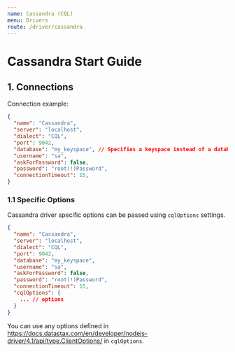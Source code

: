 ```yaml
---
name: Cassandra (CQL)
menu: Drivers
route: /driver/cassandra
---
```


# Cassandra Start Guide

## 1. Connections

Connection example:
```json
{
  "name": "Cassandra",
  "server": "localhost",
  "dialect": "CQL",
  "port": 9042,
  "database": "my_keyspace", // Specifies a keyspace instead of a database. This field can be omitted.
  "username": "sa",
  "askForPassword": false,
  "password": "root(!)Password",
  "connectionTimeout": 15,
}
```

### 1.1 Specific Options

Cassandra driver specific options can be passed using `cqlOptions` settings.

```json
{
  "name": "Cassandra",
  "server": "localhost",
  "dialect": "CQL",
  "port": 9042,
  "database": "my_keyspace",
  "username": "sa",
  "askForPassword": false,
  "password": "root(!)Password",
  "connectionTimeout": 15,
  "cqlOptions": {
    ... // options
  }
}
```

You can use any options defined in https://docs.datastax.com/en/developer/nodejs-driver/4.1/api/type.ClientOptions/ in `cqlOptions`.
